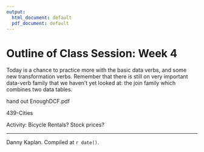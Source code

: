```yaml
---
output:
  html_document: default
  pdf_document: default
---
```

# Outline of Class Session: Week 4

Today is a chance to practice more with the basic data verbs, and some new transformation verbs. Remember that there is still on very important data-verb family that we haven't yet looked at: the join family which combines two data tables.

hand out EnoughDCF.pdf

439-Cities




Activity: Bicycle Rentals? Stock prices?

 

-------------------

Danny Kaplan. Compiled at `r date()`.